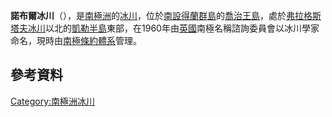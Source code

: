 {{coord|62|4|S|58|26|W|display=title}}

'''諾布爾冰川'''（{{lang-en|Noble Glacier}}），是[[南極洲|南極洲]]的[[冰川|冰川]]，位於[[南設得蘭群島|南設得蘭群島]]的[[喬治王島|喬治王島]]，處於[[弗拉格斯塔夫冰川|弗拉格斯塔夫冰川]]以北的[[凱勒半島|凱勒半島]]東部，在1960年由[[英國|英國]]南極名稱諮詢委員會以冰川學家命名，現時由[[南極條約體系|南極條約體系]]管理。

==參考資料==
{{usgs-gazetteer}}

{{Antarctica-geo-stub}}
[[Category:南極洲冰川|Category:南極洲冰川]]